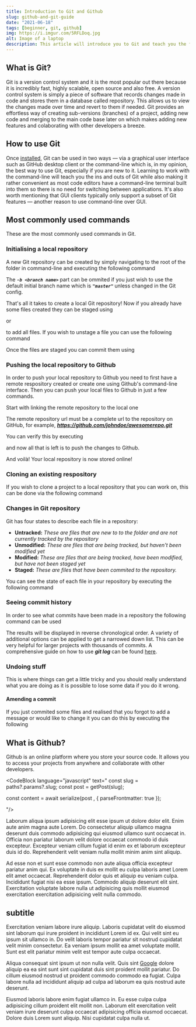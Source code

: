 ```yaml
---
title: Introduction to Git and Github
slug: github-and-git-guide
date: "2021-06-18"
tags: [beginner, git, github]
img: https://i.imgur.com/5RFLDoq.jpg
alt: Image of a laptop
description: This article will introduce you to Git and teach you the fundamentals using the command-line.
---
```


## What is Git?

Git is a version control system and it is the most popular out there because it is incredibly fast, highly scalable, open source and also free. A version control 
system is simply a piece of software that records changes made in code and stores them in a database called repository. This allows us to view the changes made 
over time and revert to them if needed. Git provides an effortless way of creating sub-versions (branches) of a project, adding new code and merging to the 
main code base later on which makes adding new features and colaborating with other developers a breeze.

## How to use Git

Once <a href="https://git-scm.com/" target="_blank">installed</a>, Git can be used in two ways — via a graphical user interface such as GitHub desktop client or the 
command-line which is, in my opinion, the best way to use Git, especially if you are new to it. Learning to work with the command-line will teach you the ins and 
outs of Git while also making it rather convenient as most code editors have a command-line terminal built into them so there is no need for switching between 
applications. It's also worth mentioning that GUI clients typically only support a subset of Git features — another reason to use command-line over GUI.

## Most commonly used commands

These are the most commonly used commands in Git.

### Initialising a local repository

A new Git repository can be created by simply navigating to the root of the folder in command-line and executing the following command
<CodeBlock lineNum={false} language="shell" text="git init -b <branch name>"/>

The <em><b> `-b <branch name>` </b></em> part can be ommited if you just wish to use the default initial branch name which is <em><b> `"master"` </b></em> unless 
changed in the Git config.

That's all it takes to create a local Git repository! Now if you already have some files created they can be staged using

<CodeBlock lineNum={false} language="shell" text="git add <file name>"/>

or

<CodeBlock lineNum={false} language="shell" text="git add ."/>

to add all files. If you wish to unstage a file you can use the following command

<CodeBlock lineNum={false} language="shell" text="git reset HEAD <file name>"/>

Once the files are staged you can commit them using

<CodeBlock lineNum={false} language="shell" text="git commit -m <message>"/>

### Pushing the local repository to Github

In order to push your local repository to Github you need to first have a remote respository created or create one using Github's command-line interface. Then
you can push your local files to Github in just a few commands.

Start with linking the remote repository to the local one
<CodeBlock lineNum={false} language="shell" text="git remote add origin <remote repository url>"/>

The remote repository url must be a complete url to the repository on GitHub, for example, <em><b> https://github.com/johndoe/awesomerepo.git </b></em>

You can verify this by executing

<CodeBlock lineNum={false} language="shell" text="git remote -v"/>

and now all that is left is to push the changes to Github.

<CodeBlock lineNum={false} language="shell" text="git push origin <branch name>"/>

And voilà! Your local repository is now stored online!

### Cloning an existing respository

If you wish to clone a project to a local repository that you can work on, this can be done via the following command

<CodeBlock lineNum={false} language="shell" text="git clone <remote repository name>"/>

### Changes in Git repository

Git has four states to describe each file in a repository:

* <b>Untracked:</b> <em>These are files that are new to to the folder and are not currently tracked by the repository</em>
* <b>Unmodified:</b> <em>These are files that are being tracked, but haven't been modified yet</em>
* <b>Modified:</b> <em>These are files that are being tracked, have been modified, but have not been staged yet</em>
* <b>Staged:</b> <em>These are files that have been commited to the repository.</em>

You can see the state of each file in your repository by executing the following command

<CodeBlock lineNum={false} language="shell" text="git status"/>

### Seeing commit history

In order to see what commits have been made in a repository the following command can be used

<CodeBlock lineNum={false} language="shell" text="git log"/>

The results will be displayed in reverse chronological order. A variety of additional options can be applied to get a narrowed down list. This can be very helpful
for larger projects with thousands of commits. A comprehensive guide on how to use <b><em> git log </em></b> can be found 
<a href="https://git-scm.com/book/en/v2/Git-Basics-Viewing-the-Commit-History" target="_blank">here</a>.

### Undoing stuff

This is where things can get a little tricky and you should really understand what you are doing as it is possible to lose some data if you do it wrong.

#### Amending a commit

If you just commited some files and realised that you forgot to add a message or would like to change it you can do this by executing the following

<CodeBlock lineNum={false} language="shell" text="git commit --amend -m <new message>"/>

## What is Github?

Github is an online platform where you store your source code. It allows you to access your projects from anywhere and collaborate with other developers.


<CodeBlock language="javascript" text="
  const slug = paths?.params?.slug;
  const post = getPost(slug);

  const content = await serialize(post , { parseFrontmatter: true });

"/>

Laborum aliqua ipsum adipisicing elit esse ipsum ut dolore dolor elit. Enim aute anim magna aute Lorem. Do consectetur aliquip ullamco magna deserunt duis commodo adipisicing qui eiusmod ullamco sunt occaecat in. Officia non pariatur laborum velit dolore occaecat commodo id duis excepteur. Excepteur veniam cillum fugiat id enim ex et laborum excepteur duis id do. Reprehenderit velit veniam nulla mollit minim anim sint aliquip.

Ad esse non et sunt esse commodo non aute aliqua officia excepteur pariatur anim qui. Ex voluptate in duis ex mollit eu culpa laboris amet Lorem elit amet occaecat. Reprehenderit dolor quis et aliquip eu veniam culpa. Incididunt fugiat nisi ea esse ipsum. Commodo aliquip deserunt elit sint. Exercitation voluptate labore nulla ut adipisicing quis mollit eiusmod exercitation exercitation adipisicing velit nulla commodo.

<WrappedImage src="https://i.imgur.com/hzEkE5u.jpg" alt="image of react logo"/>

## subtitle

Exercitation veniam labore irure aliquip. Laboris cupidatat velit do eiusmod sint laborum qui irure proident in incididunt Lorem id ex. Qui velit sint eu ipsum sit ullamco in. Do velit laboris tempor pariatur sit nostrud cupidatat velit minim consectetur. Ea veniam ipsum mollit ea amet voluptate mollit. Sunt est elit pariatur minim velit est tempor aute culpa occaecat.

Aliqua consequat sint ipsum ut non nulla velit. Quis sint <a href="http://google.com/" target="_blank">Google</a> dolore aliquip ea ea sint sunt sint cupidatat duis sint proident mollit pariatur. Do cillum eiusmod nostrud ut proident commodo commodo ea fugiat. Culpa labore nulla ad incididunt aliquip ad culpa ad laborum ea quis nostrud aute deserunt.

Eiusmod laboris labore enim fugiat ullamco in. Eu esse culpa culpa adipisicing cillum proident elit mollit non. Laborum elit exercitation velit veniam irure deserunt culpa occaecat adipisicing officia eiusmod occaecat. Dolore duis Lorem sunt aliquip. Nisi cupidatat culpa nulla ut.